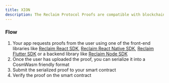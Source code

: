 ```yaml
---
title: XION
description: The Reclaim Protocol Proofs are compatible with blockchain applications.
---
```


### Flow
1. Your app requests proofs from the user using one of the front-end libraries like [Reclaim React SDK](/web/frontend), [Reclaim React Native SDK](/react-native/installation), [Reclaim Flutter SDK](/flutter/installation) or a backend library like [Reclaim Node SDK](/web/backend/installation)
2. Once the user has uploaded the proof, you can serialize it into a CosmWasm friendly format
3. Submit the serialized proof to your smart contract
4. Verify the proof on the smart contract

